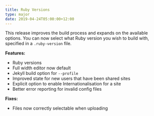 ```yaml
---
title: Ruby Versions
type: major
date: 2019-04-24T05:00:00+12:00
---
```


This release improves the build process and expands on the available options. You can now select what Ruby version you wish to build with, specified in a `.ruby-version` file.

**Features:**

* Ruby versions
* Full width editor now default
* Jekyll build option for `--profile`
* Improved state for new users that have been shared sites
* Explicit option to enable Internationalisation for a site
* Better error reporting for invalid config files

**Fixes:**

* Files now correctly selectable when uploading